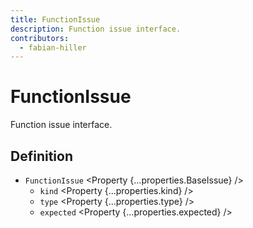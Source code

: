 ```yaml
---
title: FunctionIssue
description: Function issue interface.
contributors:
  - fabian-hiller
---
```



# FunctionIssue

Function issue interface.

## Definition

- `FunctionIssue` <Property {...properties.BaseIssue} />
  - `kind` <Property {...properties.kind} />
  - `type` <Property {...properties.type} />
  - `expected` <Property {...properties.expected} />
